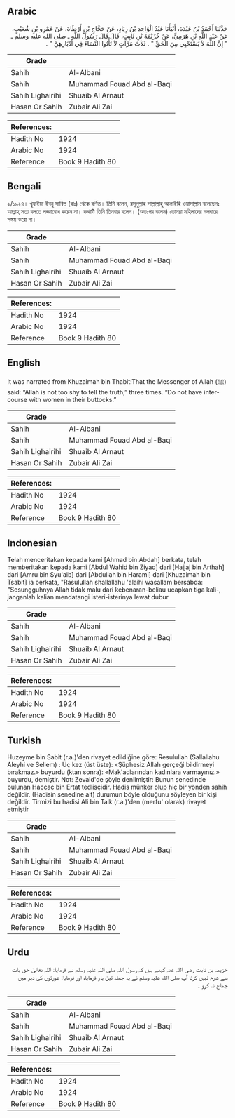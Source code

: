 ## Arabic


<div dir="rtl" lang="ar" style={{fontSize:'larger',backgroundColor:'#f8f9fa',padding:20}}>
حَدَّثَنَا أَحْمَدُ بْنُ عَبْدَةَ، أَنْبَأَنَا عَبْدُ الْوَاحِدِ بْنُ زِيَادٍ، عَنْ حَجَّاجِ بْنِ أَرْطَاةَ، عَنْ عَمْرِو بْنِ شُعَيْبٍ، عَنْ عَبْدِ اللَّهِ بْنِ هَرَمِيٍّ، عَنْ خُزَيْمَةَ بْنِ ثَابِتٍ، قَالَ قَالَ رَسُولُ اللَّهِ ـ صلى الله عليه وسلم ـ ‏"‏ إِنَّ اللَّهَ لاَ يَسْتَحْيِي مِنَ الْحَقِّ ‏"‏ ‏.‏ ثَلاَثَ مَرَّاتٍ لاَ تَأْتُوا النِّسَاءَ فِي أَدْبَارِهِنَّ ‏"‏ ‏.‏
</div>
<div style={{backgroundColor:'#f8f9fa',padding:20, marginBottom: 10}}><table> <thead> <tr> <th>Grade</th> <th></th> </tr> </thead> <tbody> <tr><td>Sahih</td><td>Al-Albani</td></tr><tr><td>Sahih</td><td>Muhammad Fouad Abd al-Baqi</td></tr><tr><td>Sahih Lighairihi</td><td>Shuaib Al Arnaut</td></tr><tr><td>Hasan Or Sahih</td><td>Zubair Ali Zai</td></tr></tbody></table><table> <thead> <tr> <th>References:</th> <th></th> </tr> </thead> <tbody><tr><td>Hadith No</td><td>1924</td></tr><tr><td>Arabic No</td><td>1924</td></tr><tr><td>Reference</td><td>Book 9 Hadith 80</td></tr></tbody></table></div>

## Bengali


<div dir="ltr" lang="bn" style={{fontSize:'larger',backgroundColor:'#f8f9fa',padding:20}}>
২/১৯২৪। খুযাইমা ইবনু সাবিত (রাঃ) থেকে বর্ণিত। তিনি বলেন, রসূলুল্লাহ সাল্লাল্লাহু আলাইহি ওয়াসাল্লাম বলেছেনঃ আল্লাহ্ সত্য বলতে লজ্জাবোধ করেন না। কথাটি তিনি তিনবার বলেন। (অতঃপর বলেন) তোমরা মহিলাদের মলদ্বারে সঙ্গম করো না।
</div>
<div style={{backgroundColor:'#f8f9fa',padding:20, marginBottom: 10}}><table> <thead> <tr> <th>Grade</th> <th></th> </tr> </thead> <tbody> <tr><td>Sahih</td><td>Al-Albani</td></tr><tr><td>Sahih</td><td>Muhammad Fouad Abd al-Baqi</td></tr><tr><td>Sahih Lighairihi</td><td>Shuaib Al Arnaut</td></tr><tr><td>Hasan Or Sahih</td><td>Zubair Ali Zai</td></tr></tbody></table><table> <thead> <tr> <th>References:</th> <th></th> </tr> </thead> <tbody><tr><td>Hadith No</td><td>1924</td></tr><tr><td>Arabic No</td><td>1924</td></tr><tr><td>Reference</td><td>Book 9 Hadith 80</td></tr></tbody></table></div>

## English


<div dir="ltr" lang="en" style={{fontSize:'larger',backgroundColor:'#f8f9fa',padding:20}}>
It was narrated from Khuzaimah bin Thabit:That the Messenger of Allah (ﷺ) said: “Allah is not too shy to tell the truth,” three times. “Do not have intercourse with women in their buttocks.”
</div>
<div style={{backgroundColor:'#f8f9fa',padding:20, marginBottom: 10}}><table> <thead> <tr> <th>Grade</th> <th></th> </tr> </thead> <tbody> <tr><td>Sahih</td><td>Al-Albani</td></tr><tr><td>Sahih</td><td>Muhammad Fouad Abd al-Baqi</td></tr><tr><td>Sahih Lighairihi</td><td>Shuaib Al Arnaut</td></tr><tr><td>Hasan Or Sahih</td><td>Zubair Ali Zai</td></tr></tbody></table><table> <thead> <tr> <th>References:</th> <th></th> </tr> </thead> <tbody><tr><td>Hadith No</td><td>1924</td></tr><tr><td>Arabic No</td><td>1924</td></tr><tr><td>Reference</td><td>Book 9 Hadith 80</td></tr></tbody></table></div>

## Indonesian


<div dir="ltr" lang="id" style={{fontSize:'larger',backgroundColor:'#f8f9fa',padding:20}}>
Telah menceritakan kepada kami [Ahmad bin Abdah] berkata, telah memberitakan kepada kami [Abdul Wahid bin Ziyad] dari [Hajjaj bin Arthah] dari [Amru bin Syu'aib] dari [Abdullah bin Harami] dari [Khuzaimah bin Tsabit] ia berkata, "Rasulullah shallallahu 'alaihi wasallam bersabda: "Sesungguhnya Allah tidak malu dari kebenaran-beliau ucapkan tiga kali-, janganlah kalian mendatangi isteri-isterinya lewat dubur
</div>
<div style={{backgroundColor:'#f8f9fa',padding:20, marginBottom: 10}}><table> <thead> <tr> <th>Grade</th> <th></th> </tr> </thead> <tbody> <tr><td>Sahih</td><td>Al-Albani</td></tr><tr><td>Sahih</td><td>Muhammad Fouad Abd al-Baqi</td></tr><tr><td>Sahih Lighairihi</td><td>Shuaib Al Arnaut</td></tr><tr><td>Hasan Or Sahih</td><td>Zubair Ali Zai</td></tr></tbody></table><table> <thead> <tr> <th>References:</th> <th></th> </tr> </thead> <tbody><tr><td>Hadith No</td><td>1924</td></tr><tr><td>Arabic No</td><td>1924</td></tr><tr><td>Reference</td><td>Book 9 Hadith 80</td></tr></tbody></table></div>

## Turkish


<div dir="ltr" lang="tr" style={{fontSize:'larger',backgroundColor:'#f8f9fa',padding:20}}>
Huzeyme bin Sabit (r.a.)'den rivayet edildiğine göre: Resulullah (Sallallahu Aleyhi ve Sellem) : Üç kez (üst üste): «Şüphesiz Allah gerçeği bildirmeyi bırakmaz.» buyurdu (ktan sonra): «Mak'adlarından kadınlara varmayınız.» buyurdu, demiştir. Not: Zevaid'de şöyle denilmiştir: Bunun senedinde bulunan Haccac bin Ertat tedlisçidir. Hadis münker olup hiç bir yönden sahih değildir. (Hadisin senedine ait) durumun böyle olduğunu söyleyen bir kişi değildir. Tirmizi bu hadisi Ali bin Talk (r.a.)'den (merfu' olarak) rivayet etmiştir
</div>
<div style={{backgroundColor:'#f8f9fa',padding:20, marginBottom: 10}}><table> <thead> <tr> <th>Grade</th> <th></th> </tr> </thead> <tbody> <tr><td>Sahih</td><td>Al-Albani</td></tr><tr><td>Sahih</td><td>Muhammad Fouad Abd al-Baqi</td></tr><tr><td>Sahih Lighairihi</td><td>Shuaib Al Arnaut</td></tr><tr><td>Hasan Or Sahih</td><td>Zubair Ali Zai</td></tr></tbody></table><table> <thead> <tr> <th>References:</th> <th></th> </tr> </thead> <tbody><tr><td>Hadith No</td><td>1924</td></tr><tr><td>Arabic No</td><td>1924</td></tr><tr><td>Reference</td><td>Book 9 Hadith 80</td></tr></tbody></table></div>

## Urdu


<div dir="rtl" lang="ur" style={{fontSize:'larger',backgroundColor:'#f8f9fa',padding:20}}>
خزیمہ بن ثابت رضی اللہ عنہ کہتے ہیں کہ رسول اللہ صلی اللہ علیہ وسلم نے فرمایا: اللہ تعالیٰ حق بات سے شرم نہیں کرتا آپ صلی اللہ علیہ وسلم نے یہ جملہ تین بار فرمایا، اور فرمایا: عورتوں کی دبر میں جماع نہ کرو ۔
</div>
<div style={{backgroundColor:'#f8f9fa',padding:20, marginBottom: 10}}><table> <thead> <tr> <th>Grade</th> <th></th> </tr> </thead> <tbody> <tr><td>Sahih</td><td>Al-Albani</td></tr><tr><td>Sahih</td><td>Muhammad Fouad Abd al-Baqi</td></tr><tr><td>Sahih Lighairihi</td><td>Shuaib Al Arnaut</td></tr><tr><td>Hasan Or Sahih</td><td>Zubair Ali Zai</td></tr></tbody></table><table> <thead> <tr> <th>References:</th> <th></th> </tr> </thead> <tbody><tr><td>Hadith No</td><td>1924</td></tr><tr><td>Arabic No</td><td>1924</td></tr><tr><td>Reference</td><td>Book 9 Hadith 80</td></tr></tbody></table></div>